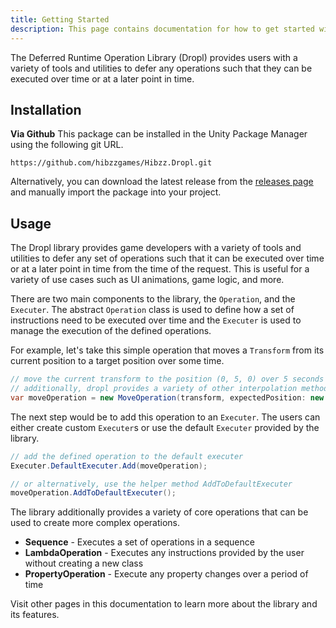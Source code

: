 ```yaml
---
title: Getting Started
description: This page contains documentation for how to get started with the Dropl Tool for Unity.
---
```


The Deferred Runtime Operation Library (Dropl) provides users with a variety of tools and utilities to defer any operations such that they can be executed over time or at a later point in time.

## Installation
**Via Github**
This package can be installed in the Unity Package Manager using the following git URL.
```
https://github.com/hibzzgames/Hibzz.Dropl.git
```

Alternatively, you can download the latest release from the [releases page](https://github.com/hibzzgames/Hibzz.Dropl/releases) and manually import the package into your project.

## Usage
The Dropl library provides game developers with a variety of tools and utilities to defer any set of operations such that it can be executed over time or at a later point in time from the time of the request. This is useful for a variety of use cases such as UI animations, game logic, and more.

There are two main components to the library, the `Operation`, and the `Executer`. The abstract `Operation` class is used to define how a set of instructions need to be executed over time and the `Executer` is used to manage the execution of the defined operations.

For example, let's take this simple operation that moves a `Transform` from its current position to a target position over some time.

```csharp
// move the current transform to the position (0, 5, 0) over 5 seconds using a linear interpolation
// additionally, dropl provides a variety of other interpolation methods to work with
var moveOperation = new MoveOperation(transform, expectedPosition: new vector3(0, 5, 0), duration: 5f, easing: Interpolations.LINEAR);
```

The next step would be to add this operation to an `Executer`. The users can either create custom `Executer`s or use the default `Executer` provided by the library.

```csharp
// add the defined operation to the default executer
Executer.DefaultExecuter.Add(moveOperation);

// or alternatively, use the helper method AddToDefaultExecuter
moveOperation.AddToDefaultExecuter();
```

The library additionally provides a variety of core operations that can be used to create more complex operations. 
- **Sequence** - Executes a set of operations in a sequence
- **LambdaOperation** - Executes any instructions provided by the user without creating a new class
- **PropertyOperation** - Execute any property changes over a period of time

Visit other pages in this documentation to learn more about the library and its features.

